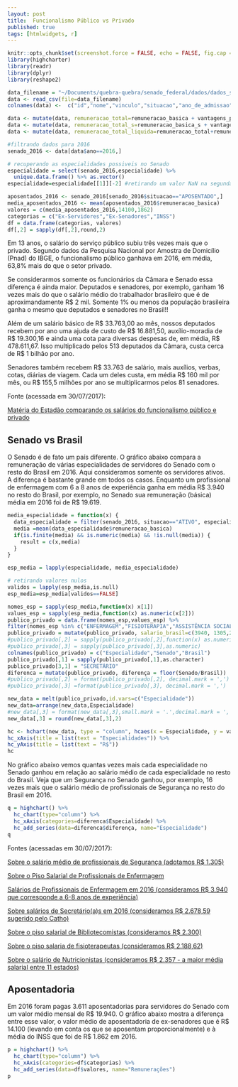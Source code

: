 ```yaml
---
layout: post
title:  Funcionalismo Público vs Privado
published: true
tags: [htmlwidgets, r]
---
```


```r
knitr::opts_chunk$set(screenshot.force = FALSE, echo = FALSE, fig.cap = "")
library(highcharter)
library(readr)
library(dplyr)
library(reshape2)
```

```r

data_filename = "~/Documents/quebra-quebra/senado_federal/dados/dados_senado.csv"
data <- read_csv(file=data_filename)
colnames(data) <-  c("id","nome","vinculo","situacao","ano_de_admissao","cargo","padrao","especialidade","mes","ano","remuneracao_basica","vantagens_pessoais","funcao_comissao","gratificacao_natalina","horas_extras","outras_remuneracoes","adicional_periculosidade","adicional_noturno","abono_permanencia","reversao","imposto_de_renda","psss","faltas","remuneracao_apos_descontos","diarias","auxilios","auxilio_alimentacao","vantagens_indenizatorias","adicional_ferias","ferias_indenizatorias","licenca_premio","remuneracao_basica_s","vantagens_pessoais_s","funcao_comissao_s","gratificacao_natalina_s","horas_extras_s","outras_remuneracoes_s","adicional_periculosidade_s","adicional_noturno_s","abono_permanencia_s","reversao_s","imposto_de_renda_s","psss_s","faltas_s","remuneracao_apos_descontos_s","diarias_s","auxilios_s","auxilio_alimentacao_s","vantagens_indenizatorias_s","adicional_ferias_s","ferias_indenizatorias_s","licenca_premio_s")

data <- mutate(data, remuneracao_total=remuneracao_basica + vantagens_pessoais + funcao_comissao + gratificacao_natalina + horas_extras + outras_remuneracoes + adicional_periculosidade + adicional_noturno + abono_permanencia + reversao + imposto_de_renda + psss + faltas + diarias + auxilios + auxilio_alimentacao + vantagens_indenizatorias + adicional_ferias + ferias_indenizatorias + licenca_premio)
data <- mutate(data, remuneracao_total_s=remuneracao_basica_s + vantagens_pessoais_s + funcao_comissao_s + gratificacao_natalina_s + horas_extras_s + outras_remuneracoes_s + adicional_periculosidade_s + adicional_noturno_s + abono_permanencia_s + reversao_s + imposto_de_renda_s + psss_s + faltas_s + diarias_s + auxilios_s + auxilio_alimentacao_s + vantagens_indenizatorias_s + adicional_ferias_s + ferias_indenizatorias_s + licenca_premio_s)
data <- mutate(data, remuneracao_total_liquida=remuneracao_total+remuneracao_total_s)

#filtrando dados para 2016
senado_2016 <- data[data$ano==2016,]

# recuperando as especialidades possiveis no Senado
especialidade = select(senado_2016,especialidade) %>%
  unique.data.frame() %>% as.vector()
especialidade=especialidade[[1]][-2] #retirando um valor NaN na segunda posição

aposentados_2016 <- senado_2016[senado_2016$situacao=="APOSENTADO",]
media_aposentados_2016 <- mean(aposentados_2016$remuneracao_basica)
valores = c(media_aposentados_2016,14100,1862)
categorias = c("Ex-Servidores","Ex-Senadores","INSS")
df = data.frame(categorias, valores)
df[,2] = sapply(df[,2],round,2) 
```

Em 13 anos, o salário do serviço público subiu três vezes mais que o privado. Segundo dados da Pesquisa Nacional por Amostra de Domicílio (Pnad) do IBGE, o funcionalismo público ganhava em 2016, em média, 63,8% mais do que o setor privado.

Se considerarmos somente os funcionários da Câmara e Senado essa diferença é ainda maior. Deputados e senadores, por exemplo, ganham 16 vezes mais do que o salário médio do trabalhador brasileiro que é de aproximandamente R$ 2 mil. Somente 1% ou menos da população brasileira ganha o mesmo que deputados e senadores no Brasil!! 

Além de um salário básico de R$ 33.763,00 ao mês, nossos deputados recebem por ano uma ajuda de custo de R$ 16.881,50, auxílio-moradia de R$ 19.300,16 e ainda uma cota para diversas despesas de, em média, R$ 478.611,67. Isso multiplicado pelos 513 deputados da Câmara, custa cerca de R$ 1 bilhão por ano.

Senadores também recebem R$ 33.763 de salário, mais auxílios, verbas, cotas, diárias de viagem. Cada um deles custa, em média R$ 160 mil por mês, ou R$ 155,5 milhões por ano se multiplicarmos pelos 81 senadores. 

Fonte (acessada em 30/07/2017):

[Matéria do Estadão comparando os salários do funcionalismo público e privado](http://economia.estadao.com.br/noticias/geral,em-13-anos-salario-do-servico-publico-subiu-tres-vezes-mais-que-o-privado,10000079369)

## Senado vs Brasil

O Senado é de fato um país diferente. O gráfico abaixo compara a remuneração de várias especialidades de servidores do Senado com o resto do Brasil em 2016. Aqui consideramos somente os servidores ativos. A diferença é bastante grande em todos os casos. Enquanto um profissional de enfermagem com 6 a 8 anos de experiência ganha em média R$ 3.940 no resto do Brasil, por exemplo, no Senado sua remuneração (básica) média em 2016 foi de R$ 19.619. 

```r
media_especialidade = function(x) {
  data_especialidade = filter(senado_2016, situacao=="ATIVO", especialidade==x)
  media =mean(data_especialidade$remuneracao_basica)
  if(is.finite(media) && is.numeric(media) && !is.null(media)) {
    result = c(x,media)
  }
}

esp_media = lapply(especialidade, media_especialidade)

# retirando valores nulos
validos = lapply(esp_media,is.null)
esp_media=esp_media[validos==FALSE]

nomes_esp = sapply(esp_media,function(x) x[1])
values_esp = sapply(esp_media,function(x) as.numeric(x[2]))
publico_privado = data.frame(nomes_esp,values_esp) %>%
filter(nomes_esp %in% c("ENFERMAGEM","FISIOTERAPIA","ASSISTÊNCIA SOCIAL","NUTRIÇÃO","BIBLIOTECONOMIA","SECRETÁRIO PARLAMENTAR","SEGURANÇA"))
publico_privado = mutate(publico_privado, salario_brasil=c(3940, 1305,2678.59,2300,2357,2280,2188.62))
#publico_privado[,2] = sapply(publico_privado[,2],function(x) as.numeric(levels(x))[x])
#publico_privado[,3] = sapply(publico_privado[,3],as.numeric)
colnames(publico_privado) = c("Especialidade","Senado","Brasil")
publico_privado[,1] = sapply(publico_privado[,1],as.character)
publico_privado[3,1] = "SECRETÁRIO"
diferenca = mutate(publico_privado, diferença = floor(Senado/Brasil))
#publico_privado[,2] = format(publico_privado[,2], decimal.mark = ',')
#publico_privado[,3] =format(publico_privado[,3], decimal.mark = ',')

new_data = melt(publico_privado,id.vars=c("Especialidade"))
new_data=arrange(new_data,Especialidade)
#new_data[,3] = format(new_data[,3],small.mark = '.',decimal.mark = ',')
new_data[,3] = round(new_data[,3],2)
```

```r
hc <- hchart(new_data, type = "column", hcaes(x = Especialidade, y = value, group = variable)) %>%
hc_xAxis(title = list(text = "Especialidades")) %>%
hc_yAxis(title = list(text = "R$")) 
hc
```

No gráfico abaixo vemos quantas vezes mais cada especialidade no Senado ganhou em relação ao salário médio de cada especialidade no resto do Brasil. Veja que um Segurança no Senado ganhou, por exemplo, 16 vezes mais que o salário médio de profissionais de Segurança no resto do Brasil em 2016.


```r
q = highchart() %>%
  hc_chart(type="column") %>%
  hc_xAxis(categories=diferenca$Especialidade) %>%
  hc_add_series(data=diferenca$diferença, name="Especialidade")
q
```

Fontes (acessadas em 30/07/2017):

[Sobre o salário médio de profissionais de Segurança (adotamos R$ 1.305)](http://www.guiadacarreira.com.br/salarios/quanto-ganha-um-seguranca/)

[Sobre o Piso Salarial de Profissionais de Enfermagem ](http://seesp.com.br/pisos/)

[Salários de Profissionais de Enfermagem em 2016 (consideramos R$ 3.940 que corresponde a 6-8 anos de experiência)](http://www.guiadacarreira.com.br/salarios/piso-salarial-enfermeiro/ )

[Sobre salários de Secretário(a)s em 2016 (consideramos R$ 2.678,59 sugerido pelo Catho)](http://www.guiadacarreira.com.br/salarios/quanto-ganha-uma-secretaria/)

[Sobre o piso salarial de Bibliotecomistas (consideramos R$ 2.300)](http://guiadoestudante.abril.com.br/blog/pordentrodasprofissoes/o-que-faz-um-bibliotecario-e-qual-a-diferenca-entre-biblioteconomia-e-arquivologia/)

[Sobre o piso salaria de fisioterapeutas (consideramos R$ 2.188,62)](http://www.pisosalarial.com.br/salarios/piso-salarial-fisioterapeuta/)

[Sobre o salário de Nutricionistas (consideramos R$ 2.357 - a maior média salarial entre 11 estados)]( https://nutrisoft.com.br/conheca-o-piso-salarial-do-nutricionista-e-como-ele-e-definido/)

## Aposentadoria

Em 2016 foram pagas 3.611 aposentadorias para servidores do Senado com um valor médio mensal de R$ 19.940. O gráfico abaixo mostra a diferença entre esse valor, o valor médio de aposentadoria de ex-senadores que é R$ 14.100 (levando em conta os que se aposentam proporcionalmente) e à média do INSS que foi de R$ 1.862 em 2016. 

```r
p = highchart() %>%
  hc_chart(type="column") %>%
  hc_xAxis(categories=df$categorias) %>%
  hc_add_series(data=df$valores, name="Remunerações")
p
```

